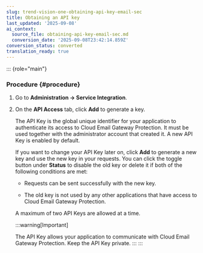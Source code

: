 ```yaml
---
slug: trend-vision-one-obtaining-api-key-email-sec
title: Obtaining an API key
last_updated: '2025-09-08'
ai_context:
  source_file: obtaining-api-key-email-sec.md
  conversion_date: '2025-09-08T23:42:14.859Z'
conversion_status: converted
translation_ready: true
---
```


::: {role="main"}
### Procedure {#procedure}

1.  Go to **Administration → Service Integration**.

2.  On the **API Access** tab, click **Add** to generate a key.

    The API Key is the global unique identifier for your application to authenticate its access to Cloud Email Gateway Protection. It must be used together with the administrator account that created it. A new API Key is enabled by default.

    If you want to change your API Key later on, click **Add** to generate a new key and use the new key in your requests. You can click the toggle button under **Status** to disable the old key or delete it if both of the following conditions are met:

    - Requests can be sent successfully with the new key.

    - The old key is not used by any other applications that have access to Cloud Email Gateway Protection.

    A maximum of two API Keys are allowed at a time.

    :::warning[Important]

    The API Key allows your application to communicate with Cloud Email Gateway Protection. Keep the API Key private.
    :::
:::
